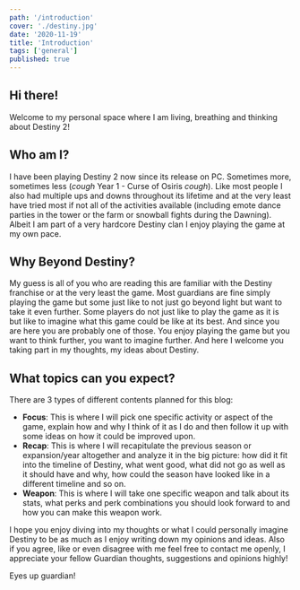 ```yaml
---
path: '/introduction'
cover: './destiny.jpg'
date: '2020-11-19'
title: 'Introduction'
tags: ['general']
published: true
---
```


## Hi there!

Welcome to my personal space where I am living, breathing and thinking about Destiny 2!

## Who am I?

I have been playing Destiny 2 now since its release on PC. Sometimes more, sometimes less (_cough_
Year 1 - Curse of Osiris _cough_). Like most people I also had multiple ups and downs throughout its lifetime and
at the very least have tried most if not all of the activities available (including emote dance parties in the tower
or the farm or snowball fights during the Dawning). Albeit I am part of a very hardcore Destiny clan I enjoy
playing the game at my own pace.

## Why Beyond Destiny?

My guess is all of you who are reading this are familiar with the Destiny franchise or at the very least the game.
Most guardians are fine simply playing the game but some just like to not just go beyond light but want to take it even
further. Some players do not just like to play the game as it is but like to imagine what this game could be like at
its best. And since you are here you are probably one of those. You enjoy playing the game but you want to think
further, you want to imagine further. And here I welcome you taking part in my thoughts, my ideas about Destiny.

## What topics can you expect?

There are 3 types of different contents planned for this blog:

- **Focus**: This is where I will pick one specific activity or aspect of the game, explain how and why I think of it as
  I do and then follow it up with some ideas on how it could be improved upon.
- **Recap**: This is where I will recapitulate the previous season or expansion/year altogether and analyze it in the big
  picture: how did it fit into the timeline of Destiny, what went good, what did not go as well as it should have and why,
  how could the season have looked like in a different timeline and so on.
- **Weapon**: This is where I will take one specific weapon and talk about its stats, what perks and perk combinations
  you should look forward to and how you can make this weapon work.

I hope you enjoy diving into my thoughts or what I could personally imagine Destiny to be as much as I enjoy writing down
my opinions and ideas. Also if you agree, like or even disagree with me feel free to contact me openly, I appreciate
your fellow Guardian thoughts, suggestions and opinions highly!

Eyes up guardian!
